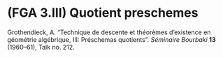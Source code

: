 # **(FGA 3.III)** Quotient preschemes {#FGA-3.III}

\providecommand{\scr}[1]{{\mathscr{#1}}}
\renewcommand{\cal}[1]{{\mathcal{#1}}}
\renewcommand{\frak}[1]{{\mathfrak{#1}}}
\renewcommand{\geq}{\geqslant}
\renewcommand{\leq}{\leqslant}

<!-- Shortcuts -->

\providecommand{\kres}{\mathfrak{K}}
\providecommand{\simto}{\xrightarrow{\raisebox{-0.7ex}[0ex][0ex]{$\sim$}}}
\providecommand{\simfrom}{\xleftarrow{\raisebox{-0.7ex}[0ex][0ex]{$\sim$}}}
\providecommand{\Set}{\mathtt{Set}}
\providecommand{\pr}{\mathrm{pr}}
\providecommand{\Gm}{\mathrm{G}_\mathrm{m}}

\providecommand{\id}{\operatorname{id}}
\providecommand{\Hom}{\operatorname{Hom}}
\providecommand{\Spec}{\operatorname{Spec}}
\providecommand{\Ker}{\operatorname{Ker}}
\providecommand{\GL}{\operatorname{GL}}
\providecommand{\sGL}{\operatorname{\mathscr{G}\!\!\mathscr{L}}}
\providecommand{\GP}{\operatorname{GP}}
\providecommand{\Aut}{\operatorname{Aut}}

<!-- Content -->

::: {.original-citation}
Grothendieck, A.
"Technique de descente et théorèmes d'existence en géométrie algébrique, III: Préschemas quotients".
_Séminaire Bourbaki_ **13** (1960--61), Talk no. 212.
:::

\oldpage{212-01}
